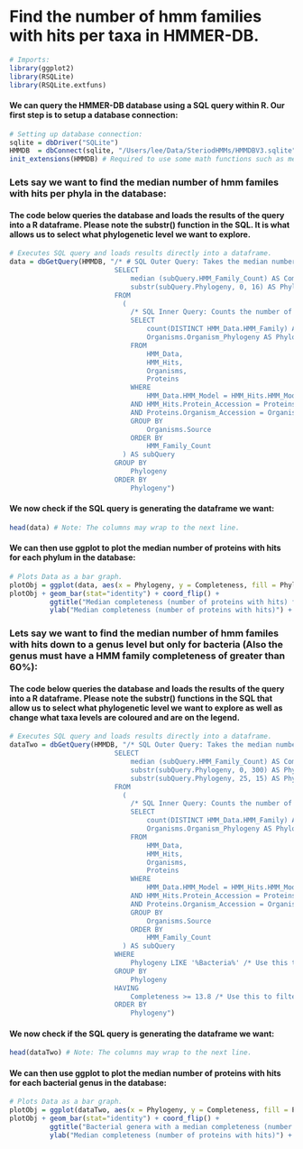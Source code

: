 Find the number of hmm families with hits per taxa in HMMER-DB.
==============================================================
```r
# Imports:
library(ggplot2)
library(RSQLite)
library(RSQLite.extfuns)
```

#### We can query the HMMER-DB database using a SQL query within R. Our first step is to setup a database connection:
```r
# Setting up database connection:
sqlite = dbDriver("SQLite")
HMMDB  = dbConnect(sqlite, "/Users/lee/Data/SteriodHMMs/HMMDBV3.sqlite") # Location of HMMER-DB Sqlite database.
init_extensions(HMMDB) # Required to use some math functions such as median in Sqlite.
```

### Lets say we want to find the median number of hmm familes with hits per phyla in the database:
#### The code below queries the database and loads the results of the query into a R dataframe. Please note the substr() function in the SQL. It is what allows us to select what phylogenetic level we want to explore.
```r
# Executes SQL query and loads results directly into a dataframe.
data = dbGetQuery(HMMDB, "/* # SQL Outer Query: Takes the median number of distinct HMM families per organism source per user definded Phylogeny substring. */
                          SELECT
                              median (subQuery.HMM_Family_Count) AS Completeness,
                              substr(subQuery.Phylogeny, 0, 16) AS Phylogeny /* Feather the 16 to change the Phylogeny: Less:HigherTaxa <-> Greater:LowerTaxa */
                          FROM
                            (
                              /* SQL Inner Query: Counts the number of distinct HMM families per organism source. */
                              SELECT
                                  count(DISTINCT HMM_Data.HMM_Family) AS HMM_Family_Count,
                                  Organisms.Organism_Phylogeny AS Phylogeny
                              FROM
                                  HMM_Data,
                                  HMM_Hits,
                                  Organisms,
                                  Proteins
                              WHERE
                                  HMM_Data.HMM_Model = HMM_Hits.HMM_Model
                              AND HMM_Hits.Protein_Accession = Proteins.Protein_Accession
                              AND Proteins.Organism_Accession = Organisms.Organism_Accession
                              GROUP BY
                                  Organisms.Source
                              ORDER BY
                                  HMM_Family_Count
                            ) AS subQuery
                          GROUP BY
                              Phylogeny
                          ORDER BY
                              Phylogeny")
```

#### We now check if the SQL query is generating the dataframe we want:
```r
head(data) # Note: The columns may wrap to the next line.
```

#### We can then use ggplot to plot the median number of proteins with hits for each phylum in the database:
```r
# Plots Data as a bar graph.
plotObj = ggplot(data, aes(x = Phylogeny, y = Completeness, fill = Phylogeny))
plotObj + geom_bar(stat="identity") + coord_flip() +
          ggtitle("Median completeness (number of proteins with hits) for phyla in the database.") + 
          ylab("Median completeness (number of proteins with hits)") + xlab("Phyla") + theme(legend.position = "none")
```

### Lets say we want to find the median number of hmm familes with hits down to a genus level but only for bacteria (Also the genus must have a HMM family completeness of greater than 60%):
#### The code below queries the database and loads the results of the query into a R dataframe. Please note the substr() functions in the SQL that allow us to select what phylogenetic level we want to explore as well as change what taxa levels are coloured and are on the legend.
```r
# Executes SQL query and loads results directly into a dataframe.
dataTwo = dbGetQuery(HMMDB, "/* SQL Outer Query: Takes the median number of distinct HMM families per organism source per user definded Phylogeny substring. */
                          SELECT
                              median (subQuery.HMM_Family_Count) AS Completeness,
                              substr(subQuery.Phylogeny, 0, 300) AS Phylogeny, /* Feather the 300 to change the Phylogeny; Less:HigherTaxa <-> Greater:LowerTaxa */
                              substr(subQuery.Phylogeny, 25, 15) AS Phylum /* Feather the 25/15 to change what taxonomic levels are coloured and on the legend */
                          FROM
                            (
                              /* SQL Inner Query: Counts the number of distinct HMM families per organism source. */
                              SELECT
                                  count(DISTINCT HMM_Data.HMM_Family) AS HMM_Family_Count,
                                  Organisms.Organism_Phylogeny AS Phylogeny
                              FROM
                                  HMM_Data,
                                  HMM_Hits,
                                  Organisms,
                                  Proteins
                              WHERE
                                  HMM_Data.HMM_Model = HMM_Hits.HMM_Model
                              AND HMM_Hits.Protein_Accession = Proteins.Protein_Accession
                              AND Proteins.Organism_Accession = Organisms.Organism_Accession
                              GROUP BY
                                  Organisms.Source
                              ORDER BY
                                  HMM_Family_Count
                            ) AS subQuery
                          WHERE
                              Phylogeny LIKE '%Bacteria%' /* Use this to filter by specific Phylogeny */
                          GROUP BY
                              Phylogeny
                          HAVING
                              Completeness >= 13.8 /* Use this to filter by specific completeness (Depends on dataset) */
                          ORDER BY
                              Phylogeny")
```

#### We now check if the SQL query is generating the dataframe we want:
```r
head(dataTwo) # Note: The columns may wrap to the next line.
```

#### We can then use ggplot to plot the median number of proteins with hits for each bacterial genus in the database:
```r
# Plots Data as a bar graph.
plotObj = ggplot(dataTwo, aes(x = Phylogeny, y = Completeness, fill = Phylum))
plotObj + geom_bar(stat="identity") + coord_flip() +
          ggtitle("Bacterial genera with a median completeness (number of proteins with hits) greater than 60%.") + 
          ylab("Median completeness (number of proteins with hits)") + xlab("Phyla") + labs(fill = "Class") 
```